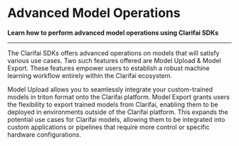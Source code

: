 # Advanced Model Operations
**Learn how to perform advanced model operations using Clarifai SDKs**
<hr />

The Clarifai SDKs offers advanced operations on models that will satisfy various use cases. Two such features offered are Model Upload & Model Export. These features empower users to establish a robust machine learning workflow entirely within the Clarifai ecosystem. 

Model Upload allows you to seamlessly integrate your custom-trained models in triton format onto the Clarifai platform. Model Export grants users the flexibility to export trained models from Clarifai, enabling them to be deployed in environments outside of the Clarifai platform. 
This expands the potential use cases for Clarifai models, allowing them to be integrated into custom applications or pipelines that require more control or specific hardware configurations.